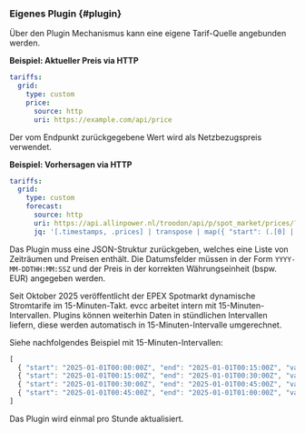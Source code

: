 ### Eigenes Plugin {#plugin}

Über den Plugin Mechanismus kann eine eigene Tarif-Quelle angebunden werden.

**Beispiel: Aktueller Preis via HTTP**

```yaml
tariffs:
  grid:
    type: custom
    price:
      source: http
      uri: https://example.com/api/price
```

Der vom Endpunkt zurückgegebene Wert wird als Netzbezugspreis verwendet.

**Beispiel: Vorhersagen via HTTP**

```yaml
tariffs:
  grid:
    type: custom
    forecast:
      source: http
      uri: https://api.allinpower.nl/troodon/api/p/spot_market/prices/?product_type=ELK
      jq: '[.timestamps, .prices] | transpose | map({ "start": (.[0] | strptime("%Y-%m-%dT%H:%M:%S.%f%z") | strftime("%Y-%m-%dT%H:%M:%SZ")), "end": (.[0] | strptime("%Y-%m-%dT%H:%M:%S.%f%z") | mktime + 3600 | strftime("%Y-%m-%dT%H:%M:%SZ")), "value": .[1] }) | tostring'
```

Das Plugin muss eine JSON-Struktur zurückgeben, welches eine Liste von Zeiträumen und Preisen enthält.
Die Datumsfelder müssen in der Form `YYYY-MM-DDTHH:MM:SSZ` und der Preis in der korrekten Währungseinheit (bspw. EUR) angegeben werden.

Seit Oktober 2025 veröffentlicht der EPEX Spotmarkt dynamische Stromtarife im 15-Minuten-Takt.
evcc arbeitet intern mit 15-Minuten-Intervallen.
Plugins können weiterhin Daten in stündlichen Intervallen liefern, diese werden automatisch in 15-Minuten-Intervalle umgerechnet.

Siehe nachfolgendes Beispiel mit 15-Minuten-Intervallen:

```js
[
  { "start": "2025-01-01T00:00:00Z", "end": "2025-01-01T00:15:00Z", "value": 25.0 },
  { "start": "2025-01-01T00:15:00Z", "end": "2025-01-01T00:30:00Z", "value": 26.5 },
  { "start": "2025-01-01T00:30:00Z", "end": "2025-01-01T00:45:00Z", "value": 24.8 },
  { "start": "2025-01-01T00:45:00Z", "end": "2025-01-01T01:00:00Z", "value": 27.2 },
]
```

Das Plugin wird einmal pro Stunde aktualisiert.
